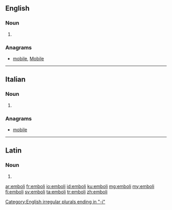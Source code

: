 ==English==

===Noun===
{{head|en|plural}}

# {{plural of|embolus|lang=en}}

===Anagrams===
* [[mobile#English|mobile]], [[Mobile#English|Mobile]]

[[Category:English irregular plurals ending in "-i"]]

----

==Italian==

===Noun===
{{head|it|plural}} {{g|m}}

# {{plural of|embolo|lang=it}}

===Anagrams===
* [[mobile#Italian|mobile]]

----

==Latin==

===Noun===
{{la-noun-form|embolī}}

# {{inflection of|embolum||gen|s|lang=la}}

[[ar:emboli]]
[[fr:emboli]]
[[io:emboli]]
[[id:emboli]]
[[ku:emboli]]
[[mg:emboli]]
[[my:emboli]]
[[fi:emboli]]
[[sv:emboli]]
[[ta:emboli]]
[[tr:emboli]]
[[zh:emboli]]